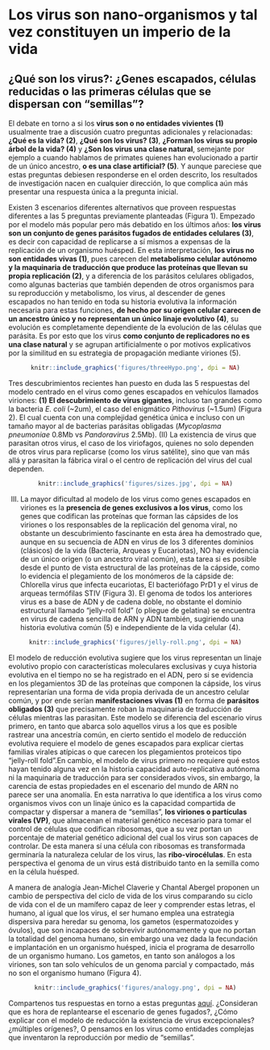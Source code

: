 # Los virus son nano-organismos y tal vez constituyen un imperio de la vida  {#WhatVirusAre}

## ¿Qué son los virus?: ¿Genes escapados, células reducidas o las primeras células que se dispersan con “semillas”? {#VSeeds}

El debate en torno a si los **virus son o no entidades vivientes (1)** usualmente trae a discusión cuatro preguntas adicionales y relacionadas: **¿Qué es la vida? (2)**, **¿Qué son los virus? (3)**, **¿Forman los virus su propio árbol de la vida? (4)** y **¿Son los virus una clase natural**, semejante por ejemplo a cuando hablamos de primates quienes han evolucionado a partir de un único ancestro, **o es una clase artificial? (5)**. Y aunque pareciese que estas preguntas debiesen responderse en el orden descrito, los resultados de investigación nacen en cualquier dirección, lo que complica aún más presentar una respuesta única a la pregunta inicial.

Existen 3 escenarios diferentes alternativos que proveen respuestas diferentes a las 5 preguntas previamente planteadas (Figura 1). Empezado por el modelo más popular pero más debatido en los últimos años: **los virus son un conjunto de genes parásitos fugados de entidades celulares (3)**, es decir con capacidad de replicarse a sí mismos a expensas de la replicación de un organismo huésped. En esta interpretación, **los virus no son entidades vivas (1)**, pues carecen del **metabolismo celular autónomo y la maquinaria de traducción que produce las proteínas que llevan su propia replicación (2)**, y a diferencia de los parásitos celulares obligados, como algunas bacterias que también dependen de otros organismos para su reproducción y metabolismo, los virus, al descender de genes escapados no han tenido en toda su historia evolutiva la información necesaria para estas funciones, **de hecho por su origen celular carecen de un ancestro único y no representan un único linaje evolutivo (4)**, su evolución es completamente dependiente de la evolución de las células que parásita. Es por esto que los virus **como conjunto de replicadores no es una clase natural** y se agrupan artificialmente o por motivos explicativos por la similitud en su estrategia de propagación mediante viriones (5).


<center>
```r
knitr::include_graphics('figures/threeHypo.png', dpi = NA)
```
</center>
 

Tres descubrimientos recientes han puesto en duda las 5 respuestas del modelo centrado en el virus como genes escapados en vehículos llamados viriones: **(1) El descubrimiento de virus gigantes**, incluso tan grandes como la bacteria *E. coli* (~2um), el caso del enigmático *Pithovirus* (~1.5um) (Figura 2). El cual cuenta con una complejidad genética única e incluso con un tamaño mayor al de bacterias parásitas obligadas (*Mycoplasma pneumoniae* 0.8Mb vs *Pandoravirus* 2.5Mb). (II) La existencia de virus que parasitan otros virus, el caso de los viriofagos, quienes no solo dependen de otros virus para replicarse (como los virus satélite), sino que van más allá y parasitan la fábrica viral o el centro de replicación del virus del cual dependen. 

<center>
```r
knitr::include_graphics('figures/sizes.jpg', dpi = NA)
```
</center>

(III) La mayor dificultad al modelo de los virus como genes escapados en viriones es la **presencia de genes exclusivos a los virus**, como los genes que codifican las proteínas que forman las cápsides de los viriones o los responsables de la replicación del genoma viral, no obstante un descubrimiento fascinante en esta área ha demostrado que, aunque en su secuencia de ADN en virus de los 3 diferentes dominios (clásicos) de la vida (Bacteria, Arqueas y Eucariotas), NO hay evidencia de un único origen (o un ancestro viral común), esta tarea si es posible desde el punto de vista estructural de las proteínas de la cápside, como lo evidencia el plegamiento de los monómeros de la cápside de: Chlorella virus que infecta eucariotas, El bacteriófago PrD1 y el virus de arqueas termófilas STIV (Figura 3). El genoma de todos los anteriores virus es a base de ADN y de cadena doble, no obstante el dominio estructural llamado “jelly-roll fold” (o pliegue de gelatina) se encuentra en virus de cadena sencilla de ARN y ADN también, sugiriendo una historia evolutiva común (5) e independiente de la vida celular (4).

<center>
```r
knitr::include_graphics('figures/jelly-roll.png', dpi = NA)
```
</center>


El modelo de reducción evolutiva sugiere que los virus representan un linaje evolutivo propio con características moleculares exclusivas y cuya historia evolutiva en el tiempo no se ha registrado en el ADN, pero si se evidencia en los plegamientos 3D de las proteínas que componen la cápside, los virus representarían una forma de vida propia derivada de un ancestro celular común, y por ende serían **manifestaciones vivas (1)** en forma de **parásitos obligados (3)** que precisamente roban la maquinaria de traducción de células mientras las parasitan. Este modelo se diferencia del escenario virus primero, en tanto que abarca solo aquellos virus a los que es posible rastrear una ancestría común, en cierto sentido el modelo de reducción evolutiva requiere el modelo de genes escapados para explicar ciertas familias virales atípicas o que carecen los plegamientos proteicos tipo “jelly-roll fold”.En cambio, el modelo de virus primero no requiere qué estos hayan tenido alguna vez en la historia capacidad auto-replicativa autónoma ni la maquinaria de traducción para ser considerados vivos, sin embargo, la carencia de estas propiedades en el escenario del mundo de ARN no parece ser una anomalía. En esta narrativa lo que identifica a los virus como organismos vivos con un linaje único es la capacidad compartida de compactar y dispersar a manera de "semillas", **los viriones o partículas virales (VP)**, que almacenan el material genético necesario para tomar el control de células que codifican ribosomas, que a su vez portan un porcentaje de material genético adicional del cual los virus son capaces de controlar. De esta manera sí una célula con ribosomas es transformada germinaría la naturaleza celular de los virus, las **ribo-virocélulas**. En esta perspectiva el genoma de un virus está distribuido tanto en la semilla como en la célula huésped.

A manera de analogía Jean-Michel Claverie y Chantal Abergel proponen un cambio de perspectiva del ciclo de vida de los virus comparando su ciclo de vida con el de un mamífero capaz de leer y comprender estas letras, el humano,  al igual que los virus, el ser humano emplea una estrategia dispersiva para heredar su genoma, los gametos (espermatozoides y óvulos), que son incapaces de sobrevivir autónomamente y que no portan la totalidad del genoma humano, sin embargo una vez dada la fecundación e implantación en un organismo huésped, inicia el programa de desarrollo de un organismo humano. Los gametos, en tanto son análogos a los viriones, son tan solo vehículos de un genoma parcial y compactado, más no son el organismo humano (Figura 4). 

<center>
```r
knitr::include_graphics('figures/analogy.png', dpi = NA)
```
</center>

Compartenos tus respuestas en torno a estas preguntas [aquí](https://www.facebook.com/permalink.php?story_fbid=145223737202449&id=107088044349352). ¿Consideran que es hora de replantearse el escenario de genes fugados?, ¿Cómo explicar con el modelo de reducción la existencia de virus excepcionales? ¿múltiples orígenes?, O pensamos en los virus como entidades complejas que inventaron la reproducción por medio de “semillas”.
